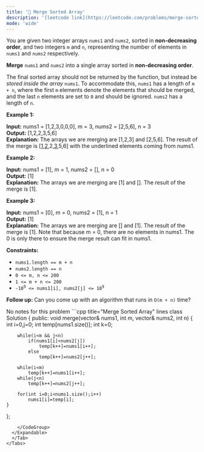 ```yaml
---
title: '🧩 Merge Sorted Array'
description: '[leetcode link](https://leetcode.com/problems/merge-sorted-array/description/)'
mode: 'wide'
---
```

<Tabs>
  <Tab title="Question" icon="circle-question" iconType="regular">
    <Card>
      <p>You are given two integer arrays <code>nums1</code> and <code>nums2</code>, sorted in <strong>non-decreasing order</strong>, and two integers <code>m</code> and <code>n</code>, representing the number of elements in <code>nums1</code> and <code>nums2</code> respectively.</p>  <p><strong>Merge</strong> <code>nums1</code> and <code>nums2</code> into a single array sorted in <strong>non-decreasing order</strong>.</p>  <p>The final sorted array should not be returned by the function, but instead be <em>stored inside the array </em><code>nums1</code>. To accommodate this, <code>nums1</code> has a length of <code>m + n</code>, where the first <code>m</code> elements denote the elements that should be merged, and the last <code>n</code> elements are set to <code>0</code> and should be ignored. <code>nums2</code> has a length of <code>n</code>.</p>   <p><strong class="example">Example 1:</strong></p>   <strong>Input:</strong> nums1 = [1,2,3,0,0,0], m = 3, nums2 = [2,5,6], n = 3 <br/> <strong>Output:</strong> [1,2,2,3,5,6] <br/> <strong>Explanation:</strong> The arrays we are merging are [1,2,3] and [2,5,6]. The result of the merge is [<u>1</u>,<u>2</u>,2,<u>3</u>,5,6] with the underlined elements coming from nums1.   <p><strong class="example">Example 2:</strong></p>   <strong>Input:</strong> nums1 = [1], m = 1, nums2 = [], n = 0 <br/> <strong>Output:</strong> [1] <br/> <strong>Explanation:</strong> The arrays we are merging are [1] and []. The result of the merge is [1].   <p><strong class="example">Example 3:</strong></p>   <strong>Input:</strong> nums1 = [0], m = 0, nums2 = [1], n = 1 <br/> <strong>Output:</strong> [1] <br/> <strong>Explanation:</strong> The arrays we are merging are [] and [1]. The result of the merge is [1]. Note that because m = 0, there are no elements in nums1. The 0 is only there to ensure the merge result can fit in nums1.    <p><strong>Constraints:</strong></p>  <ul>  <li><code>nums1.length == m + n</code></li>  <li><code>nums2.length == n</code></li>  <li><code>0 &lt;= m, n &lt;= 200</code></li>  <li><code>1 &lt;= m + n &lt;= 200</code></li>  <li><code>-10<sup>9</sup> &lt;= nums1[i], nums2[j] &lt;= 10<sup>9</sup></code></li> </ul>   <p><strong>Follow up: </strong>Can you come up with an algorithm that runs in <code>O(m + n)</code> time?</p> 
    </Card>
  </Tab>
  <Tab title="Solution" icon="lightbulb" iconType="regular" >
    <Card>
      No notes for this problem
    </Card>
  <Expandable title="code">
    <CodeGroup dropdown>
```cpp title="Merge Sorted Array" lines
class Solution {
public:
    void merge(vector<int>& nums1, int m, vector<int>& nums2, int n) {
        int i=0,j=0;
        int temp[nums1.size()];
        int k=0;

        while(i<m && j<n)
        	if(nums1[i]<nums2[j])
        		temp[k++]=nums1[i++];
        	else
        		temp[k++]=nums2[j++];

        while(i<m)
        	temp[k++]=nums1[i++];
        while(j<n)
        	temp[k++]=nums2[j++];

        for(int i=0;i<nums1.size();i++)
        	nums1[i]=temp[i];
    }
};
```
    </CodeGroup>
  </Expandable>
  </Tab>
</Tabs>